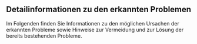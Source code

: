 ## Detailinformationen zu den erkannten Problemen  {#sec-problem-details}

Im Folgenden finden Sie Informationen zu den möglichen Ursachen der erkannten Probleme sowie Hinweise zur Vermeidung und zur Lösung der bereits bestehenden Probleme.
